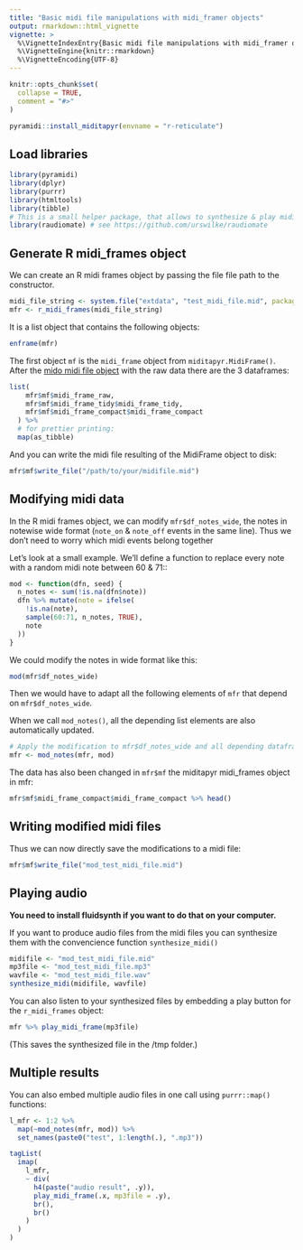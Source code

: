 ```yaml
---
title: "Basic midi file manipulations with midi_framer objects"
output: rmarkdown::html_vignette
vignette: >
  %\VignetteIndexEntry{Basic midi file manipulations with midi_framer objects}
  %\VignetteEngine{knitr::rmarkdown}
  %\VignetteEncoding{UTF-8}
---
```


```r
knitr::opts_chunk$set(
  collapse = TRUE,
  comment = "#>"
)
```

```r
pyramidi::install_miditapyr(envname = "r-reticulate")
```

## Load libraries

```r
library(pyramidi)
library(dplyr)
library(purrr)
library(htmltools)
library(tibble)
# This is a small helper package, that allows to synthesize & play midi files:
library(raudiomate) # see https://github.com/urswilke/raudiomate
```

## Generate R midi_frames object

We can create an R midi frames object by passing the file file path to the  
constructor. 

```r
midi_file_string <- system.file("extdata", "test_midi_file.mid", package = "pyramidi")
mfr <- r_midi_frames(midi_file_string)
```

It is a list object that contains the following objects:

```r
enframe(mfr)
```

The first object `mf` is the `midi_frame` object from `miditapyr.MidiFrame()`. After the [mido midi file object](https://mido.readthedocs.io/en/latest/midi_files.html) with the raw data there are the 3 dataframes:

```r
list(
    mfr$mf$midi_frame_raw,
    mfr$mf$midi_frame_tidy$midi_frame_tidy,
    mfr$mf$midi_frame_compact$midi_frame_compact
  ) %>% 
  # for prettier printing:
  map(as_tibble)
```

And you can write the midi file resulting of the MidiFrame object to disk:

```r
mfr$mf$write_file("/path/to/your/midifile.mid")
```


## Modifying midi data

In the R midi frames object, we can modify `mfr$df_notes_wide`, the notes in notewise wide format
(`note_on` & `note_off` events in the same line). Thus we don't need to worry which 
midi events belong together

Let's look at a small example. We'll define a function to replace every 
note with a random midi note between 60 & 71::

```r
mod <- function(dfn, seed) {
  n_notes <- sum(!is.na(dfn$note))
  dfn %>% mutate(note = ifelse(
    !is.na(note),
    sample(60:71, n_notes, TRUE),
    note
  ))
}
```

We could modify the notes in wide format like this:

```r
mod(mfr$df_notes_wide)
```

Then we would have to adapt all the following elements of `mfr` that depend on `mfr$df_notes_wide`.

When we call `mod_notes()`, all the depending list elements are also automatically updated.

```r
# Apply the modification to mfr$df_notes_wide and all depending dataframes:
mfr <- mod_notes(mfr, mod)
```

The data has also been changed in `mfr$mf` the miditapyr midi_frames object in mfr:

```r
mfr$mf$midi_frame_compact$midi_frame_compact %>% head()
```


## Writing modified midi files

Thus we can now directly save the modifications to a midi file:

```r
mfr$mf$write_file("mod_test_midi_file.mid")
```


## Playing audio

**You need to install fluidsynth if you want to do that on your computer.**

If you want to produce audio files from the midi files you can synthesize them
with the convencience function `synthesize_midi()`

```r
midifile <- "mod_test_midi_file.mid"
mp3file <- "mod_test_midi_file.mp3"
wavfile <- "mod_test_midi_file.wav"
synthesize_midi(midifile, wavfile)
```

You can also listen to your synthesized files by embedding a play button for the 
`r_midi_frames` object:

```r
mfr %>% play_midi_frame(mp3file)
```

(This saves the synthesized file in the /tmp folder.)

## Multiple results

You can also embed multiple audio files in one call using `purrr::map()` functions:

```r
l_mfr <- 1:2 %>%
  map(~mod_notes(mfr, mod)) %>% 
  set_names(paste0("test", 1:length(.), ".mp3"))
```



```r
tagList(
  imap(
    l_mfr, 
    ~ div(
      h4(paste("audio result", .y)),
      play_midi_frame(.x, mp3file = .y),
      br(), 
      br()
    )
  )
)
```

